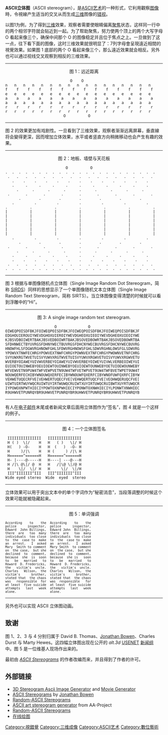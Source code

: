 {{noteTA
|G1=IT
}}
'''ASCII立体图'''（ASCII stereogram），是[[ASCII艺术|ASCII艺术]]的一种形式，它利用觀察[[图像|图像]]時，令視線产生适当的交叉从而生成[[三维|三维]]图像的[[错视|错视]]。

以图1为例，为了得到[[三维|三维]]效果，观察者需要使眼睛偏离[[聚焦|聚焦]]状态，这样同一行中的两个相邻字符就会贴近到一起。为了帮助聚焦，努力使两个顶上的两个大写字母 O 看起来像三个，确保中间那个 O 的图像稳定并且位于焦点之上。一旦做到了这一点，往下看下面的图像，这时三维效果就很明显了：7列字母會呈現遠近相間的視覺效果。如果图 1 底部的两个 O 看起来像三个，那么遠近效果就会相反。另外也可以通过视线交叉观察到相反的三维效果。

----

<center>图 1：远近距离</center>

<pre>
                             O    O
n   n   n   n   n   n   n   n   n   n   n   n   n   n   n   n   n
f    f    f    f    f    f    f    f    f    f    f    f    f    f
e   e   e   e   e   e   e   e   e   e   e   e   e   e   e   e   e
a    a    a    a    a    a    a    a    a    a    a    a    a    a
a   a   a   a   a   a   a   a   a   a   a   a   a   a   a   a   a
r    r    r    r    r    r    r    r    r    r    r    r    r    r
r   r   r   r   r   r   r   r   r   r   r   r   r   r   r   r   r
                          O          O  
</pre>

----

图 2 的效果更加有戏剧性。一旦看到了三维效果，观察者渐渐远离屏幕，垂直線将会變得更深，因而增加立体效果，水平或者竖直方向稍微移动也会产生有趣的效果。

----

<center>图 2：地板、墙壁与天花板</center>

<pre>
                           O          O
.  .  .  .  .  .  .  .  .  .  .  .  .  .  .  .  .  .  .  .  .  .  .
 .   .   .   .   .   .   .   .   .   .   .   .   .   .   .   .   .
   .    .    .    .    .    .    .    .    .    .    .    .    .
   .     .     .     .     .     .     .     .     .     .     .
     .      .      .      .      .      .      .      .      .
 .       .       .       .       .       .       .       .       .
      .        .        .        .        .        .        .
   .         .         .         .         .         .         .
.          .          .          .          .          .          .
|          |          |          |          |          |          |
|          |          |          |          |          |          |
|          |          |          |          |          |          |
|          |          |          |          |          |          |
|          |          |          |          |          |          |
|          |          |          |          |          |          |
   .         .         .         .         .         .         .
      .        .        .        .        .        .        .
 .       .       .       .       .       .       .       .       .
     .      .      .      .      .      .      .      .      .
   .     .     .     .     .     .     .     .     .     .     .
   .    .    .    .    .    .    .    .    .    .    .    .    .
 .   .   .   .   .   .   .   .   .   .   .   .   .   .   .   .   .
.  .  .  .  .  .  .  .  .  .  .  .  .  .  .  .  .  .  .  .  .  .  .
</pre>

----

图 3 根据与单图像随机点立体图（Single Image Random Dot Stereogram，简称 [[SIRDS|SIRDS]]）同样的思想显示了一个单图像随机文本立体图（Single Image Random Text Stereogram，简称 SIRTS）。当立体图像变得清楚的时候就可以看到浮雕中的“Hi”。

----

<center>图 3: A single image random text stereogram.</center>

<pre>
                      O              O
OIWEQPOISDFBKJFOIWEQPOISDFBKJFOIWEQPOISDFBKJFOIWEQPOISDFBKJF
EDGHOUIEROUIYWEVDGHOXUIEROIYWEVDGHEOXUIEOIYWEVDGHEOXUIEOIYWE
KJBSVDBOIWERTBAKJBSVEDBOIWRTBAKJBSOVEDBOWRTBAKJBSOVEDBOWRTBA
SFDHNWECTBYUVRGSFDHNYWECTBUVRGSFDHCNYWECBUVRGSFDHCNYWECBUVRG
HNOWFHLSFDGWVRGHNOWFGHLSFDWVRGHNOWSFGHLSDWVRGHNLOWSFGLSDWVRG
YPOWVXTNWFECHRGYPOWVEXTNWFCHRGYPOWNVEXTNFCHRGYPWOWNVETNFCHRG
SVYUWXRGTWVETUISVYUWVXRGTWVETUISVYUWVXRGWVETUISVYUWVXRGWVETU
WVERBYOIAWEYUIVWVERBEYOIAWEYUIVWVERBEYOIWEYUIVWLVERBEOIWEYUI
EUIOETOUINWEBYOEUIOEWTOUINWEBYOEUIOEWTOUNWEBYOETUIOEWOUNWEBY
WFVEWVETN9PUW4TWFVEWPVETN9UW4TWFVETWPVET9UW4TWFBVETWPET9UW4T
NOUWQERFECHIBYWNOUWQXERFECIBYWNOUWFQXERFCIBYWNOFUWFQXRFCIBYW
VEHWETUQECRFVE[VEHWERTUQECFVE[VEHWQERTUQCFVE[VEOHWQERUQCFVE[
UIWTUIRTWUYWQCRUIWTUYIRTWUWQCRUIWTXUYIRTUWQCRUIBWTXUYRTUWQCR
IYPOWOXNPWTHIECIYPOWTOXNPWHIECIYPONWTOXNWHIECIYLPONWTXNWHIEC
R9UHWVETPUNRQYBR9UHWVETPUNRQYBR9UHWVETPUNRQYBR9UHWVETPUNRQYB
</pre>

----

有人在[[电子邮件|电子邮件]]末尾或者新闻文章后面用立体图作为“签名”，图 4 就是一个这样的例子。

----

<center>图 4：一个立体图签名</center>

<pre>
 IIIIIIIIIIIIIII   IIIIIIIIIIIIIII  
 H ( )  \|/    H   H   ( )   \|/ H  
 H(   ) -O-    H   H  (   )  -O- H  
 H     )/|\    H   H (     ) /|\ H  
 H======^======H   H======^======H  
 H- |----@-----H   H----| ---@---H  
 H /|\ @\|/ @  H   H   /|\@ \|/@ H 
 H    \|/  \|/ H   H     \|/  \|/H  
 III^IIIIIII^III   III^IIIIIII^III  
Wide eyed stereo  Wide  eyed  stereo    
</pre>

----

立体效果可以用于突出文本中的单个字词作为“秘密消息”，当段落调整的时候这个效果可能就被隐藏起来。

----

<center>图 5：单词强调</center>

<small><pre>
According    to    the  According    to    the
police      inspector,  police      inspector,
Edward  John Billings,  Edward John  Billings,
there  are   too  many  there  are   too  many
individuals  too close  individuals  too close
to  the  case to  make  to  the  case to  make
an  arrest.   I  asked  an  arrest.   I  asked
Mary  Smith to comment  Mary Smith  to comment
on  the case,  but she  on  the case,  but she
declined  to  comment,  declined  to  comment,
because  she  is  soon  because  she is   soon
to   be   married   to  to   be   married   to
Howard  D. Fredericks,  Howard  D. Fredericks,
the   victim's  uncle.  the   victim's  uncle.
Charles   Wilson,  the  Charles   Wilson,  the
victim's      brother,  victim's      brother,
stated that  the chaos  stated that  the chaos
was   responsible  for  was  responsible   for
at least  five suicide  at least  five suicide
attempts   last   week  attempts   last   week
alone.                  alone.                               
</pre></small>

----

另外也可以实现 ASCII 立体图动画。

== 致谢 ==

图 1、2、3 与 4 分别归属于 David B. Thomas、[[Jonathan_Bowen|Jonathan Bowen]]、Charles Durst 与 Marty Hewes。这四幅立体图出现在公开的 ''alt.3d'' [[Usenet|USENET]] [[新闻组|新闻组]] 中。图 5 是一位维基人现场作出来的。

最初由 ''[https://web.archive.org/web/20080517013244/http://archive.museophile.org/3d/ascii-3d.html ASCII Stereograms]'' 的作者改编而来，并且得到了作者的许可。

== 外部链接 ==
* [http://www.kammerl.de/ascii/AsciiStereo.php 3D Stereogram Ascii Image Generator]{{Wayback|url=http://www.kammerl.de/ascii/AsciiStereo.php |date=20060813033246 }} and [http://www.kammerl.de/ascii/AsciiStereoMovie.php Movie Generator]{{Wayback|url=http://www.kammerl.de/ascii/AsciiStereoMovie.php |date=20060905220709 }}
* [https://web.archive.org/web/20080517013244/http://archive.museophile.org/3d/ascii-3d.html ASCII Stereograms] by [[Jonathan_Bowen|Jonathan Bowen]]
* [https://web.archive.org/web/20050218074826/http://www.mindspring.com/~dcovin/stereo.html Random-ASCII Stereograms]
* [http://aa-project.sourceforge.net/aa3d/ ASCII art stereogram generator]{{Wayback|url=http://aa-project.sourceforge.net/aa3d/ |date=20110310035147 }} from AA-Project
* [https://web.archive.org/web/20191128065247/http://3dtupianku.com/ Random-ASCII Stereograms]
* [https://asciiflow.com/ 在线绘图] {{Wayback|url=https://asciiflow.com/ |date=20220504181247 }}

[[Category:視錯覺|Category:視錯覺]]
[[Category:三维成像|Category:三维成像]]
[[Category:ASCII艺术|Category:ASCII艺术]]
[[Category:數位藝術|Category:數位藝術]]